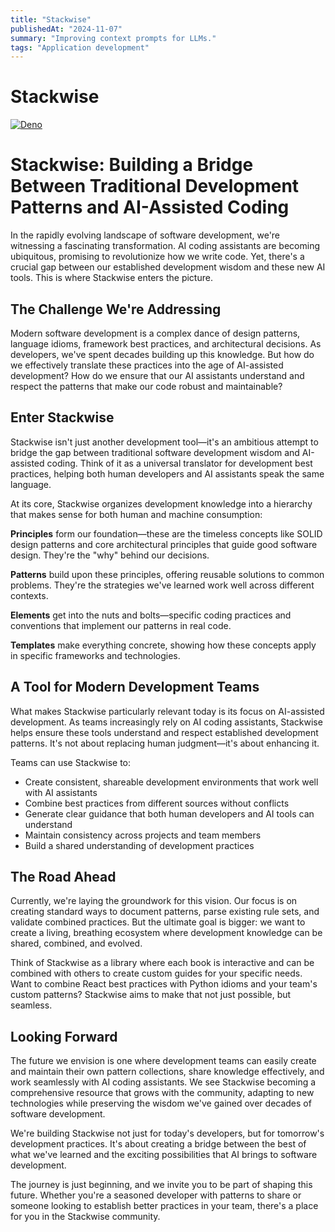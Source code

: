 ```yaml
---
title: "Stackwise"
publishedAt: "2024-11-07"
summary: "Improving context prompts for LLMs."
tags: "Application development"
---
```

# Stackwise

[![Deno](https://github.com/mpazaryna/stackwise/actions/workflows/deno.yml/badge.svg)](https://github.com/mpazaryna/stackwise)

# Stackwise: Building a Bridge Between Traditional Development Patterns and AI-Assisted Coding

In the rapidly evolving landscape of software development, we're witnessing a fascinating transformation. AI coding assistants are becoming ubiquitous, promising to revolutionize how we write code. Yet, there's a crucial gap between our established development wisdom and these new AI tools. This is where Stackwise enters the picture.

## The Challenge We're Addressing

Modern software development is a complex dance of design patterns, language idioms, framework best practices, and architectural decisions. As developers, we've spent decades building up this knowledge. But how do we effectively translate these practices into the age of AI-assisted development? How do we ensure that our AI assistants understand and respect the patterns that make our code robust and maintainable?

## Enter Stackwise

Stackwise isn't just another development tool—it's an ambitious attempt to bridge the gap between traditional software development wisdom and AI-assisted coding. Think of it as a universal translator for development best practices, helping both human developers and AI assistants speak the same language.

At its core, Stackwise organizes development knowledge into a hierarchy that makes sense for both human and machine consumption:

**Principles** form our foundation—these are the timeless concepts like SOLID design patterns and core architectural principles that guide good software design. They're the "why" behind our decisions.

**Patterns** build upon these principles, offering reusable solutions to common problems. They're the strategies we've learned work well across different contexts.

**Elements** get into the nuts and bolts—specific coding practices and conventions that implement our patterns in real code.

**Templates** make everything concrete, showing how these concepts apply in specific frameworks and technologies.

## A Tool for Modern Development Teams

What makes Stackwise particularly relevant today is its focus on AI-assisted development. As teams increasingly rely on AI coding assistants, Stackwise helps ensure these tools understand and respect established development patterns. It's not about replacing human judgment—it's about enhancing it.

Teams can use Stackwise to:
- Create consistent, shareable development environments that work well with AI assistants
- Combine best practices from different sources without conflicts
- Generate clear guidance that both human developers and AI tools can understand
- Maintain consistency across projects and team members
- Build a shared understanding of development practices

## The Road Ahead

Currently, we're laying the groundwork for this vision. Our focus is on creating standard ways to document patterns, parse existing rule sets, and validate combined practices. But the ultimate goal is bigger: we want to create a living, breathing ecosystem where development knowledge can be shared, combined, and evolved.

Think of Stackwise as a library where each book is interactive and can be combined with others to create custom guides for your specific needs. Want to combine React best practices with Python idioms and your team's custom patterns? Stackwise aims to make that not just possible, but seamless.

## Looking Forward

The future we envision is one where development teams can easily create and maintain their own pattern collections, share knowledge effectively, and work seamlessly with AI coding assistants. We see Stackwise becoming a comprehensive resource that grows with the community, adapting to new technologies while preserving the wisdom we've gained over decades of software development.

We're building Stackwise not just for today's developers, but for tomorrow's development practices. It's about creating a bridge between the best of what we've learned and the exciting possibilities that AI brings to software development.

The journey is just beginning, and we invite you to be part of shaping this future. Whether you're a seasoned developer with patterns to share or someone looking to establish better practices in your team, there's a place for you in the Stackwise community.